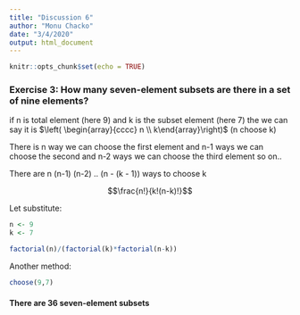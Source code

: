 ```yaml
---
title: "Discussion 6"
author: "Monu Chacko"
date: "3/4/2020"
output: html_document
---
```


```r
knitr::opts_chunk$set(echo = TRUE)
```

### Exercise 3: How many seven-element subsets are there in a set of nine elements?

if n is total element (here 9) and k is the subset element (here 7) the we can say it is $\left( \begin{array}{cccc} n \\ k\end{array}\right)$ (n choose k)

There is n way we can choose the first element and n-1 ways we can choose the second and n-2 ways we can choose the third element so on..

There are n (n-1) (n-2) .. (n - (k - 1)) ways to choose k

$$\frac{n!}{k!(n-k)!}$$

Let substitute:

```r
n <- 9
k <- 7

factorial(n)/(factorial(k)*factorial(n-k))
```

Another method:

```r
choose(9,7)
```

#### There are 36 seven-element subsets

